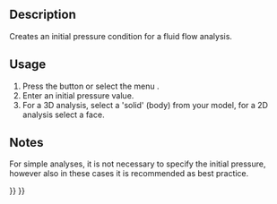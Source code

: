 <languages/>

{{Docnav
|[[FEM_ConstraintInitialFlowVelocity|Constraint initial flow velocity]]
|[[FEM_ConstraintFlowVelocity|Constraint flow velocity]]
|[[FEM_Workbench|FEM]]
|IconL=FEM_ConstraintInitialFlowVelocity.svg
|IconR=FEM_ConstraintFlowVelocity.svg
|IconC=Workbench_FEM.svg
}}

{{GuiCommandContainer|
{{GuiCommand
|Name=FEM ConstraintInitialPressure
|MenuLocation=Model → Fluid boundary conditions → Initial pressure condition
|Workbenches=[[FEM_Workbench|FEM]]
|Version=0.21
|SeeAlso=[[FEM_ConstraintInitialFlowVelocity|FEM Constraint initial flow velocity]]
}}
{{GuiCommandFemInfo
|Solvers=Elmer
}}
}}

==Description==

Creates an initial pressure condition for a fluid flow analysis.

==Usage== 

# Press the {{Button|[[Image:FEM_ConstraintInitialPressure.svg|16px]] [[FEM_ConstraintInitialPressure|Initial pressure condition]]}} button or select the menu {{MenuCommand|Model → Fluid boundary conditions → [[Image:FEM_ConstraintInitialPressure.svg|16px]] Initial pressure condition}}.
# Enter an initial pressure value.
# For a 3D analysis, select a 'solid' (body) from your model, for a 2D analysis select a face.

==Notes== 

For simple analyses, it is not necessary to specify the initial pressure, however also in these cases it is recommended as best practice.


{{Docnav
|[[FEM_ConstraintInitialFlowVelocity|Constraint initial flow velocity]]
|[[FEM_ConstraintFlowVelocity|Constraint flow velocity]]
|[[FEM_Workbench|FEM]]
|IconL=FEM_ConstraintInitialFlowVelocity.svg
|IconR=FEM_ConstraintFlowVelocity.svg
|IconC=Workbench_FEM.svg
}}

{{FEM Tools navi{{#translation:}}}}
{{Userdocnavi{{#translation:}}}}